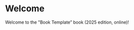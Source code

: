 
# Welcome {.unnumbered}

<!--
![](./images/applied-ds-book-banner.png){fig-align="center" fig-alt="Applied Data Science in Python (banner image)" height=400}
-->

Welcome to the \"Book Template" book (2025 edition, online)!
